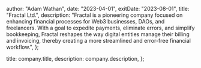 
  author: "Adam Wathan",
  date: "2023-04-01",
  exitDate: "2023-08-01",
  title: "Fractal Ltd.",
  description:
    "Fractal is a pioneering company focused on enhancing financial processes for Web3 businesses, DAOs, and freelancers. With a goal to expedite payments, eliminate errors, and simplify bookkeeping, Fractal reshapes the way digital entities manage their billing and invoicing, thereby creating a more streamlined and error-free financial workflow.",
};

  title: company.title,
  description: company.description,
};
